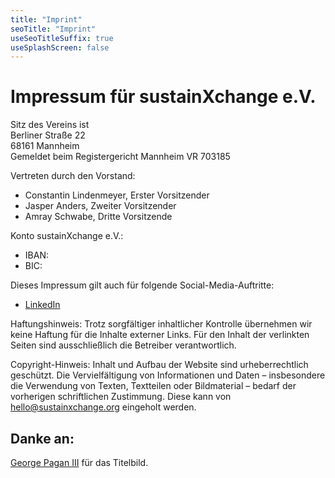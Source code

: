 ```yaml
---
title: "Imprint"
seoTitle: "Imprint"
useSeoTitleSuffix: true
useSplashScreen: false
---
```


# Impressum für sustainXchange e.V.

Sitz des Vereins ist  
Berliner Straße 22  
68161 Mannheim  
Gemeldet beim Registergericht Mannheim VR 703185

Vertreten durch den Vorstand:

- Constantin Lindenmeyer, Erster Vorsitzender
- Jasper Anders, Zweiter Vorsitzender
- Amray Schwabe, Dritte Vorsitzende

Konto sustainXchange e.V.:

- IBAN:
- BIC:

Dieses Impressum gilt auch für folgende Social-Media-Auftritte:

- [LinkedIn](https://www.linkedin.com/company/sustainxchange/about/)
  <!-- - Twitter:  -->

Haftungshinweis: Trotz sorgfältiger inhaltlicher Kontrolle übernehmen wir keine
Haftung für die Inhalte externer Links. Für den Inhalt der verlinkten Seiten
sind ausschließlich die Betreiber verantwortlich.

Copyright-Hinweis: Inhalt und Aufbau der Website sind urheberrechtlich
geschützt. Die Vervielfältigung von Informationen und Daten – insbesondere die
Verwendung von Texten, Textteilen oder Bildmaterial – bedarf der vorherigen
schriftlichen Zustimmung. Diese kann von hello@sustainxchange.org eingeholt
werden.

## Danke an:

[George Pagan III](https://unsplash.com/@gpthree) für das Titelbild.
